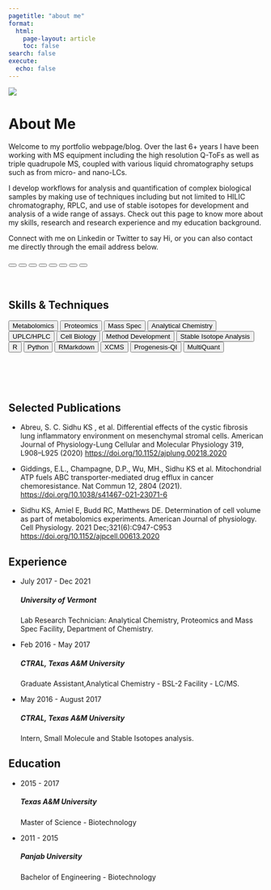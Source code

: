 ```yaml
---
pagetitle: "about me"
format:
  html:
    page-layout: article
    toc: false
search: false
execute:
  echo: false
---
```




::: {.column-margin}

![](images/portrait.jpeg)


:::

# About Me

Welcome to my portfolio webpage/blog. Over the last 6+ years I have been working with MS equipment including the high resolution Q-ToFs as well as triple quadrupole MS, coupled with various liquid chromatography setups such as from micro- and nano-LCs. 

I develop workflows for analysis and quantification of complex biological samples by making use of techniques including but not limited to HILIC chromatography, RPLC, and use of stable isotopes for development and analysis of a wide range of assays. Check out this page to know more about my skills, research and research experience and my education background.

Connect with me on Linkedin or Twitter to say Hi, or you can also contact me directly through the email address below.



```{=html}
<!-- linking the fontawesome library -->

<link rel="stylesheet" href="https://cdnjs.cloudflare.com/ajax/libs/font-awesome/6.1.1/css/all.min.css" integrity="sha512-KfkfwYDsLkIlwQp6LFnl8zNdLGxu9YAA1QvwINks4PhcElQSvqcyVLLD9aMhXd13uQjoXtEKNosOWaZqXgel0g==" crossorigin="anonymous" referrerpolicy="no-referrer" />

```



```{=html}
<button type="button" class="btn btn-light"><a href="https://www.linkedin.com/in/karatsidhu/"><i class="fa-brands fa-linkedin-in"></i></a></button>

<button type="button" class="btn btn-light"><a href ="https://karatsidhu.com/data/pdf/cv.pdf"><i class="fa-solid fa-book-bookmark"></i></a></button>

<button type="button" class="btn btn-light"><a href="https://www.twitter.com/karat_sidhu/"><i class="fa-brands fa-twitter"></i></a></button>


<button type="button" class="btn btn-light"><a href="mailto:karatsingh@gmail.com"><i class="fa-solid fa-at"></i></a></button>


<button type="button" class="btn btn-light"><a href="https://karatsidhu.com/blog.html"><i class="fa-solid fa-blog"></i></a></button>

<button type="button" class="btn btn-light"><a href="https://orcid.org/0000-0002-8769-0926"><i class="fa-brands fa-orcid"></i></a></button>

<button type="button" class="btn btn-light"><a href="https://github.com/SidhuK"><i class="fa-brands fa-github"></i></a></button>

<button type="button" class="btn btn-light"><a href="https://scholar.google.com/citations?user=bNwvoM4AAAAJ&hl=en"><i class="fa-brands fa-google"></i></a></button>

<br> <br> <br>
```

```{=html}

                        <div class="section-title">
                            <h2><i class="fa-solid fa-syringe"></i>  Skills & Techniques</h2>
                        </div>


<button type="button" class="btn btn-dark btn-sm">Metabolomics</button>
<button type="button" class="btn btn-dark btn-sm">Proteomics</button>
<button type="button" class="btn btn-dark btn-sm">Mass Spec</button>
<button type="button" class="btn btn-dark btn-sm">Analytical Chemistry</button>
<button type="button" class="btn btn-dark btn-sm">UPLC/HPLC</button>
<button type="button" class="btn btn-dark btn-sm">Cell Biology</button>
<button type="button" class="btn btn-dark btn-sm">Method Development</button>
<button type="button" class="btn btn-dark btn-sm">Stable Isotope Analysis</button>
<br>
<button type="button" class="btn btn-dark btn-sm">R</button>
<button type="button" class="btn btn-dark btn-sm">Python</button>
<button type="button" class="btn btn-dark btn-sm">RMarkdown</button>
<button type="button" class="btn btn-dark btn-sm">XCMS</button>
<button type="button" class="btn btn-dark btn-sm">Progenesis-QI</button>
<button type="button" class="btn btn-dark btn-sm">MultiQuant</button> 

<br><br><br><br><br>


```


```{=html}


                        <div class="section-title">
                            <h2><i class="fa-solid fa-dna"></i> Selected Publications </h2>
                        </div>


```


- Abreu, S. C. Sidhu KS , et al. Differential effects of the cystic fibrosis lung inflammatory environment on
mesenchymal stromal cells. American Journal of Physiology-Lung Cellular and Molecular Physiology 319,
L908–L925 (2020) [https://doi.org/10.1152/ajplung.00218.2020](https://doi.org/10.1152/ajplung.00218.2020)

- Giddings, E.L., Champagne, D.P., Wu, MH., Sidhu KS et al. Mitochondrial ATP fuels ABC transporter-mediated
drug efflux in cancer chemoresistance. Nat Commun 12, 2804 (2021).
[https://doi.org/10.1038/s41467-021-23071-6](https://doi.org/10.1038/s41467-021-23071-6)


- Sidhu KS, Amiel E, Budd RC, Matthews DE. Determination of cell volume as part of metabolomics
experiments. American Journal of physiology. Cell Physiology. 2021 Dec;321(6):C947-C953
[https://doi.org/10.1152/ajpcell.00613.2020](https://doi.org/10.1152/ajpcell.00613.2020)



```{=html}
<section class="section gray-bg" id="resume">
            <div class="container">
                <div class="row">
                    <div class="col-lg-6">
                        <div class="section-title">
                            <h2> <i class="fa-solid fa-briefcase"></i> Experience </h2>
                        </div>
                    </div>
                </div>
                <div class="row">
                    <div class="col-lg-6 m-15px-tb">
                        <div class="resume-box">
                            <ul>
                                <li>
                                    <div class="icon">
                                <i class="fa-solid fa-flask"></i>                                    
                                </div>
                                    <span class="time">July 2017 - Dec 2021</span>
                                    <h5>University of Vermont</h5>
                                    <p>Lab Research Technician: Analytical Chemistry, Proteomics and Mass Spec Facility, Department of Chemistry.</p>
                                </li>
                                <li>
                                    <div class="icon">
                                        <i class="fa-solid fa-flask"></i>
                                    </div>
                                    <span class="time">Feb 2016 - May 2017</span>
                                    <h5>CTRAL, Texas A&M University</h5>
                                    <p>
                                        Graduate Assistant,Analytical Chemistry - BSL-2 Facility - LC/MS.</p>
                                </li>
                                <li>
                                    <div class="icon">
                                        <i class="fa-solid fa-flask"></i>
                                    </div>
                                    <span class="time">May 2016 - August 2017</span>
                                    <h5>CTRAL, Texas A&M University</h5>
                                    <p>Intern, Small Molecule and Stable Isotopes analysis.</p>
                                </li>
                            </ul>
                        </div>
                    </div>
        </section>
```


```{=html}

<section class="section gray-bg" id="resume">
            <div class="container">
                <div class="row">
                    <div class="col-lg-6">
                        <div class="section-title">
                            <h2><i class="fa-solid fa-building-columns"></i> Education</h2>
                        </div>
                    </div>
                </div>
                <div class="row">
                    <div class="col-lg-6 m-15px-tb">
                        <div class="resume-box">
                            <ul>
                                <li>
                                    <div class="icon">
                                        <i class="fas fa-user-graduate"></i>
                                    </div>
                                    <span class="time">2015 - 2017</span>
                                    <h5>Texas A&M University</h5>
                                    <p>Master of Science - Biotechnology</p>
                                </li>
                                <li>
                                    <div class="icon">
                                        <i class="fas fa-user-graduate"></i>
                                    </div>
                                    <span class="time">2011 - 2015</span>
                                    <h5>Panjab University</h5>
                                    <p>Bachelor of Engineering - Biotechnology</p>
                                </li>
                            </ul>
                        </div>
                    </div>
        </section>
```

